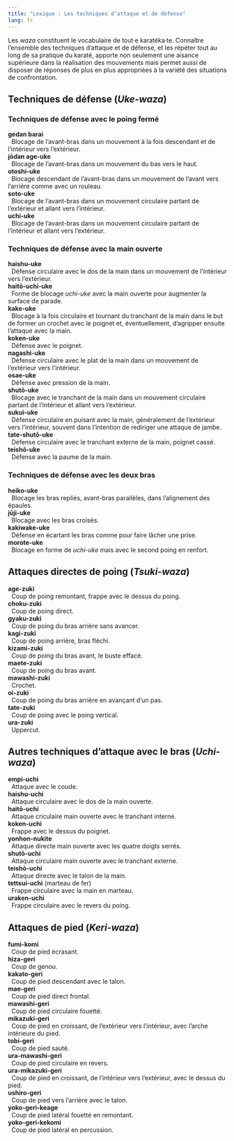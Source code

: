 ```yaml
---
title: "Lexique : Les techniques d’attaque et de défense"
lang: fr
---
```


Les *waza* constituent le vocabulaire de tout·e karatéka·te. Connaître l’ensemble des techniques d’attaque et de défense, et les répéter tout au long de sa pratique du karaté, apporte non seulement une aisance supérieure dans la réalisation des mouvements mais permet aussi de disposer de réponses de plus en plus appropriées à la variété des situations de confrontation.

## Techniques de défense (*Uke-waza*){#uke-waza}

### Techniques de défense avec le poing fermé

| **gedan barai**
|   Blocage de l’avant-bras dans un mouvement à la fois descendant et de l’intérieur vers l’extérieur.
| **jōdan age-uke**
|   Blocage de l’avant-bras dans un mouvement du bas vers le haut.
| **otoshi-uke**
|   Blocage descendant de l’avant-bras dans un mouvement de l’avant vers l’arrière comme avec un rouleau.
| **soto-uke**
|   Blocage de l’avant-bras dans un mouvement circulaire partant de l’extérieur et allant vers l’intérieur.
| **uchi-uke**
|   Blocage de l’avant-bras dans un mouvement circulaire partant de l’intérieur et allant vers l’extérieur.

### Techniques de défense avec la main ouverte

| **haishu-uke**
|   Défense circulaire avec le dos de la main dans un mouvement de l’intérieur vers l’extérieur.
| **haitō-uchi-uke**
|   Forme de blocage *uchi-uke* avec la main ouverte pour augmenter la surface de parade.
| **kake-uke**
|   Blocage à la fois circulaire et tournant du tranchant de la main dans le but de former un crochet avec le poignet et, éventuellement, d’agripper ensuite l’attaque avec la main.
| **koken-uke**
|   Défense avec le poignet.
| **nagashi-uke**
|   Défense circulaire avec le plat de la main dans un mouvement de l’extérieur vers l’intérieur.
| **osae-uke**
|   Défense avec pression de la main.
| **shutō-uke**
|   Blocage avec le tranchant de la main dans un mouvement circulaire partant de l’intérieur et allant vers l’extérieur.
| **sukui-uke**
|   Défense circulaire en puisant avec la main, généralement de l’extérieur vers l’intérieur, souvent dans l’intention de rediriger une attaque de jambe.
| **tate-shutō-uke**
|   Défense circulaire avec le tranchant externe de la main, poignet cassé.
| **teishō-uke**
|   Défense avec la paume de la main.

### Techniques de défense avec les deux bras

| **heiko-uke**
|   Blocage les bras repliés, avant-bras parallèles, dans l’alignement des épaules.
| **jūji-uke**
|   Blocage avec les bras croisés.
| **kakiwake-uke**
|   Défense en écartant les bras comme pour faire lâcher une prise.
| **morote-uke**
|   Blocage en forme de *uchi-uke* mais avec le second poing en renfort.


## Attaques directes de poing (*Tsuki-waza*){#tsuki-waza}

| **age-zuki**
|   Coup de poing remontant, frappe avec le dessus du poing.
| **choku-zuki**
|   Coup de poing direct.
| **gyaku-zuki**
|   Coup de poing du bras arrière sans avancer.
| **kagi-zuki**
|   Coup de poing arrière, bras fléchi.
| **kizami-zuki**
|   Coup de poing du bras avant, le buste effacé.
| **maete-zuki**
|   Coup de poing du bras avant.
| **mawashi-zuki**
|   Crochet.
| **oi-zuki**
|   Coup de poing du bras arrière en avançant d’un pas.
| **tate-zuki**
|   Coup de poing avec le poing vertical.
| **ura-zuki**
|   Uppercut.

## Autres techniques d’attaque avec le bras (*Uchi-waza*){#uchi-waza}

| **empi-uchi**
|   Attaque avec le coude.
| **haishu-uchi**
|   Attaque circulaire avec le dos de la main ouverte.
| **haitō-uchi**
|   Attaque criculaire main ouverte avec le tranchant interne.
| **koken-uchi**
|   Frappe avec le dessus du poignet.
| **yonhon-nukite**
|   Attaque directe main ouverte avec les quatre doigts serrés.
| **shutō-uchi**
|   Attaque circulaire main ouverte avec le tranchant externe.
| **teishō-uchi**
|   Attaque directe avec le talon de la main.
| **tettsui-uchi** (marteau de fer)
|   Frappe circulaire avec la main en marteau.
| **uraken-uchi**
|   Frappe circulaire avec le revers du poing.

## Attaques de pied (*Keri-waza*){#keri-waza}

| **fumi-komi**
|   Coup de pied écrasant.
| **hiza-geri**
|   Coup de genou.
| **kakato-geri**
|   Coup de pied descendant avec le talon.
| **mae-geri**
|   Coup de pied direct frontal.
| **mawashi-geri**
|   Coup de pied circulaire fouetté.
| **mikazuki-geri**
|   Coup de pied en croissant, de l’extérieur vers l’intérieur, avec l’arche intérieure du pied.
| **tobi-geri**
|   Coup de pied sauté.
| **ura-mawashi-geri**
|   Coup de pied circulaire en revers.
| **ura-mikazuki-geri**
|   Coup de pied en croissant, de l’intérieur vers l’extérieur, avec le dessus du pied.
| **ushiro-geri**
|   Coup de pied vers l'arrière avec le talon.
| **yoko-geri-keage**
|   Coup de pied latéral fouetté en remontant.
| **yoko-geri-kekomi**
|   Coup de pied latéral en percussion.
